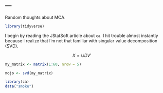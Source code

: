 ---
---

Random thoughts about MCA.

```r
library(tidyverse)
```

I begin by reading the JStatSoft article about `ca`. I hit trouble almost instantly because I realize that I'm not that familiar with singular value decomposition (SVD).

$$X = UDV'$$

```r
my_matrix <- matrix(1:60, nrow = 5)

mojo <- svd(my_matrix)
```

```r
library(ca)
data("smoke")
```

